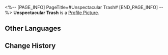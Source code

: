 <%-- [PAGE_INFO]
PageTitle=#Unspectacular Trash#
[END_PAGE_INFO] --%>
{{Item Infobox
|id          = 140387
|image       = Item Unspectacular Trash.png
|type        = Mission Item
|invCategory = Missions
|rarity      = 3
|effect      = 
|description = A trash bag filled with celestial jade tiles. Celestial jade tiles possess differing levels of rarity, and the sorting can be seen from the colors of the trash bags.
}}
{{Description|''"Enjoy responsibly, spend wisely."''}}
'''Unspectacular Trash''' is a [[Profile Picture]].

==Other Languages==
{{Other Languages
|en   = Unspectacular Trash
|zhs  = 貌不惊人的垃圾
|zht  = 貌不驚人的垃圾
|ja   = 平凡なゴミ
|ko   = 보잘것없는 쓰레기
|es   = Basura poco llamativa
|fr   = Poubelle sans intérêt
|ru   = Непримечательный мусор
|th   = ขยะที่ไม่มีอะไรพิเศษ
|vi   = Rác Không Có Gì Lạ
|de   = Unspektakulärer Müll
|id   = Sampah yang Tidak Spektakuler
|pt   = Lixo Esquecível
}}

==Change History==
{{Change History|1.5}}